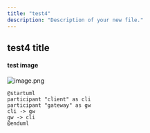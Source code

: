 ```yaml
---
title: "test4"
description: "Description of your new file."
---
```


## test4 title

#### test image

![image.png](/images/image.png)

```plantuml
@startuml
participant "client" as cli
participant "gateway" as gw
cli -> gw
gw -> cli
@enduml
```
